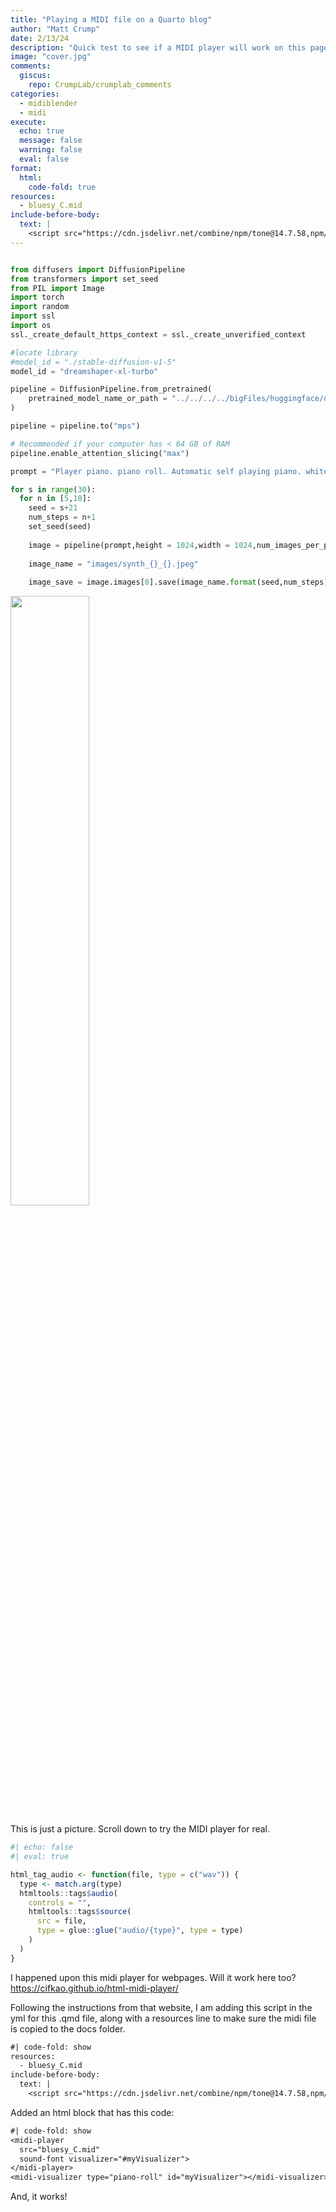 ```yaml
---
title: "Playing a MIDI file on a Quarto blog"
author: "Matt Crump"
date: 2/13/24
description: "Quick test to see if a MIDI player will work on this page. And it does!"
image: "cover.jpg"
comments:
  giscus: 
    repo: CrumpLab/crumplab_comments
categories: 
  - midiblender
  - midi
execute: 
  echo: true
  message: false
  warning: false
  eval: false
format:
  html:
    code-fold: true
resources: 
  - bluesy_C.mid
include-before-body:
  text: |
    <script src="https://cdn.jsdelivr.net/combine/npm/tone@14.7.58,npm/@magenta/music@1.23.1/es6/core.js,npm/focus-visible@5,npm/html-midi-player@1.4.0"></script>
---
```


```r

```

```python
from diffusers import DiffusionPipeline
from transformers import set_seed
from PIL import Image
import torch
import random
import ssl
import os
ssl._create_default_https_context = ssl._create_unverified_context

#locate library
#model_id = "./stable-diffusion-v1-5"
model_id = "dreamshaper-xl-turbo"

pipeline = DiffusionPipeline.from_pretrained(
	pretrained_model_name_or_path = "../../../../bigFiles/huggingface/dreamshaper-xl-turbo/"
)

pipeline = pipeline.to("mps")

# Recommended if your computer has < 64 GB of RAM
pipeline.enable_attention_slicing("max")

prompt = "Player piano. piano roll. Automatic self playing piano. white background. transformers cartoon. 3d."

for s in range(30):
  for n in [5,10]:
    seed = s+21
    num_steps = n+1
    set_seed(seed)
    
    image = pipeline(prompt,height = 1024,width = 1024,num_images_per_prompt = 1,num_inference_steps=num_steps)
    
    image_name = "images/synth_{}_{}.jpeg"
    
    image_save = image.images[0].save(image_name.format(seed,num_steps))

```

![](cover.jpg){width="50%" fig-align="left"}

::: column-margin
This is just a picture. Scroll down to try the MIDI player for real.
:::

```r
#| echo: false
#| eval: true

html_tag_audio <- function(file, type = c("wav")) {
  type <- match.arg(type)
  htmltools::tags$audio(
    controls = "",
    htmltools::tags$source(
      src = file,
      type = glue::glue("audio/{type}", type = type)
    )
  )
}

```

I happened upon this midi player for webpages. Will it work here too?
<https://cifkao.github.io/html-midi-player/>

Following the instructions from that website, I am adding this script in the yml for this .qmd file, along with a resources line to make sure the midi file is copied to the docs folder.

```default
#| code-fold: show
resources: 
  - bluesy_C.mid
include-before-body:
  text: |
    <script src="https://cdn.jsdelivr.net/combine/npm/tone@14.7.58,npm/@magenta/music@1.23.1/es6/core.js,npm/focus-visible@5,npm/html-midi-player@1.4.0"></script>
```

Added an html block that has this code:

```default
#| code-fold: show
<midi-player
  src="bluesy_C.mid"
  sound-font visualizer="#myVisualizer">
</midi-player>
<midi-visualizer type="piano-roll" id="myVisualizer"></midi-visualizer>
```

And, it works!

```{=html}
<midi-player
  src="bluesy_C.mid"
  sound-font visualizer="#myVisualizer">
</midi-player>
<midi-visualizer type="piano-roll" id="myVisualizer"></midi-visualizer>
```

